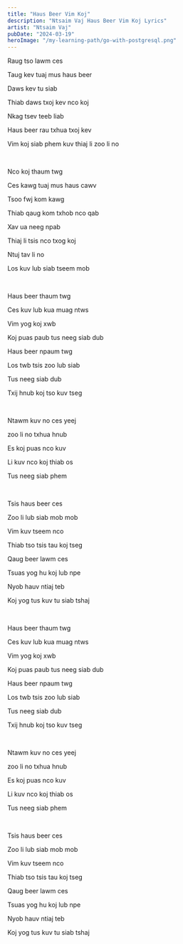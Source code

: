 ```yaml
---
title: "Haus Beer Vim Koj"
description: "Ntsaim Vaj Haus Beer Vim Koj Lyrics"
artist: "Ntsaim Vaj"
pubDate: "2024-03-19"
heroImage: "/my-learning-path/go-with-postgresql.png"
---
```


Raug tso lawm ces

Taug kev tuaj mus haus beer

Daws kev tu siab

Thiab daws txoj kev nco koj

Nkag tsev teeb liab

Haus beer rau txhua txoj kev

Vim koj siab phem kuv thiaj li zoo li no

<br />

Nco koj thaum twg

Ces kawg tuaj mus haus cawv

Tsoo fwj kom kawg

Thiab qaug kom txhob nco qab

Xav ua neeg npab

Thiaj li tsis nco txog koj

Ntuj tav li no

Los kuv lub siab tseem mob

<br />

Haus beer thaum twg

Ces kuv lub kua muag ntws

Vim yog koj xwb

Koj puas paub tus neeg siab dub

Haus beer npaum twg

Los twb tsis zoo lub siab

Tus neeg siab dub

Txij hnub koj tso kuv tseg

<br />

Ntawm kuv no ces yeej

zoo li no txhua hnub

Es koj puas nco kuv

Li kuv nco koj thiab os

Tus neeg siab phem

<br />

Tsis haus beer ces

Zoo li lub siab mob mob

Vim kuv tseem nco

Thiab tso tsis tau koj tseg

Qaug beer lawm ces

Tsuas yog hu koj lub npe

Nyob hauv ntiaj teb

Koj yog tus kuv tu siab tshaj

<br />

Haus beer thaum twg

Ces kuv lub kua muag ntws

Vim yog koj xwb

Koj puas paub tus neeg siab dub

Haus beer npaum twg

Los twb tsis zoo lub siab

Tus neeg siab dub

Txij hnub koj tso kuv tseg

<br />

Ntawm kuv no ces yeej

zoo li no txhua hnub

Es koj puas nco kuv

Li kuv nco koj thiab os

Tus neeg siab phem

<br />

Tsis haus beer ces

Zoo li lub siab mob mob

Vim kuv tseem nco

Thiab tso tsis tau koj tseg

Qaug beer lawm ces

Tsuas yog hu koj lub npe

Nyob hauv ntiaj teb

Koj yog tus kuv tu siab tshaj
